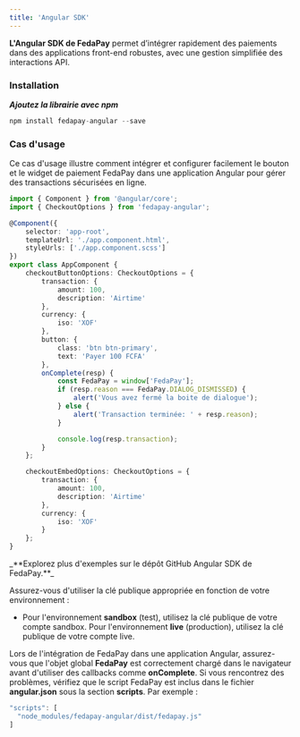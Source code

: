 ```yaml
---
title: 'Angular SDK'
---
```


**L'Angular SDK de FedaPay** permet d’intégrer rapidement des paiements dans des applications front-end robustes, avec une gestion simplifiée des interactions API.

### Installation

_**Ajoutez la librairie avec npm**_

```typescript
npm install fedapay-angular --save
```

### Cas d'usage

Ce cas d'usage illustre comment intégrer et configurer facilement le bouton et le widget de paiement FedaPay dans une application Angular pour gérer des transactions sécurisées en ligne.

```typescript
import { Component } from '@angular/core';
import { CheckoutOptions } from 'fedapay-angular';

@Component({
    selector: 'app-root',
    templateUrl: './app.component.html',
    styleUrls: ['./app.component.scss']
})
export class AppComponent {
    checkoutButtonOptions: CheckoutOptions = {
        transaction: {
            amount: 100,
            description: 'Airtime'
        },
        currency: {
            iso: 'XOF'
        },
        button: {
            class: 'btn btn-primary',
            text: 'Payer 100 FCFA'
        },
        onComplete(resp) {
            const FedaPay = window['FedaPay'];
            if (resp.reason === FedaPay.DIALOG_DISMISSED) {
                alert('Vous avez fermé la boite de dialogue');
            } else {
                alert('Transaction terminée: ' + resp.reason);
            }

            console.log(resp.transaction);
        }
    };

    checkoutEmbedOptions: CheckoutOptions = {
        transaction: {
            amount: 100,
            description: 'Airtime'
        },
        currency: {
            iso: 'XOF'
        }
    };
}
```

<Note>
_**Explorez plus d'exemples sur le dépôt GitHub Angular SDK de FedaPay.**_

Assurez-vous d'utiliser la clé publique appropriée en fonction de votre environnement :
- Pour l'environnement **sandbox** (test), utilisez la clé publique de votre compte sandbox.
Pour l'environnement **live** (production), utilisez la clé publique de votre compte live.

Lors de l'intégration de FedaPay dans une application Angular, assurez-vous que l'objet global **FedaPay** est correctement chargé dans le navigateur avant d'utiliser des callbacks comme **onComplete**. Si vous rencontrez des problèmes, vérifiez que le script FedaPay est inclus dans le fichier **angular.json** sous la section **scripts**. Par exemple :

```typescript
"scripts": [
  "node_modules/fedapay-angular/dist/fedapay.js"
]
```
</Note>
